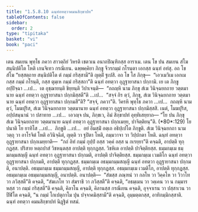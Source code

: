 ```yaml
---
title: "1.5.8.10 ฉนฺทํอทตฺวาคมนสิกฺขาปท"
tableOfContents: false
sidebar:
  order: 2
type: "tipitaka"
basket: "vi"
book: "paci"
---
```



<DynamicBreadcrumb />

<Division number="479" book="paci">

<Paragraph number="1411" book="paci">
เตน สมเยน พุทฺโธ ภควา สาวตฺถิยํ วิหรติ เชตวเน อนาถปิณฺฑิกสฺส อาราเม. เตน โข ปน สมเยน สํโฆ สนฺนิปติโต โหติ เกนจิเทว กรณีเยน. ฉพฺพคฺคิยา ภิกฺขู จีวรกมฺมํ กโรนฺตา เอกสฺส ฉนฺทํ อทํสุ. อถ โข สํโฆ “ยสฺสตฺถาย สนฺนิปติโต ตํ กมฺมํ กริสฺสามี”ติ ญตฺติํ ฐเปสิ. อถ โข โส ภิกฺขุ—  “เอวเมวิเม เอกเมกสฺส กมฺมํ กโรนฺติ, กสฺส ตุมฺเห กมฺมํ กริสฺสถา”ติ ฉนฺทํ อทตฺวา อุฏฺฐายาสนา ปกฺกามิ.
</Paragraph>

<Paragraph number="1412" book="paci">
เย เต ภิกฺขู อปฺปิจฺฉา …เป…  เต อุชฺฌายนฺติ ขิยฺยนฺติ วิปาเจนฺติ—  “กถญฺหิ นาม ภิกฺขุ สํเฆ วินิจฺฉยกถาย วตฺตมานาย ฉนฺทํ อทตฺวา อุฏฺฐายาสนา ปกฺกมิสฺสตี”ติ …เป…  “สจฺจํ กิร ตฺวํ, ภิกฺขุ, สํเฆ วินิจฺฉยกถาย วตฺตมานาย ฉนฺทํ อทตฺวา อุฏฺฐายาสนา ปกฺกมสี”ติ? “สจฺจํ, ภควา”ติ. วิครหิ พุทฺโธ ภควา …เป…  กถญฺหิ นาม ตฺวํ, โมฆปุริส, สํเฆ วินิจฺฉยกถาย วตฺตมานาย ฉนฺทํ อทตฺวา อุฏฺฐายาสนา ปกฺกมิสฺสสิ. เนตํ, โมฆปุริส, อปฺปสนฺนานํ วา ปสาทาย …เป…  เอวญฺจ ปน, ภิกฺขเว, อิมํ สิกฺขาปทํ อุทฺทิเสยฺยาถ—
</Paragraph>

</Division>
<Division number="480" book="paci">

<Paragraph number="1413" book="paci">
<Emphasis>“โย ปน ภิกฺขุ สํเฆ วินิจฺฉยกถาย วตฺตมานาย ฉนฺทํ อทตฺวา อุฏฺฐายาสนา ปกฺกเมยฺย, ปาจิตฺติยนฺ”</Emphasis>ติ. (*80*:<Emphasis>129</Emphasis>)
</Paragraph>

</Division>
<Division number="481" book="paci">

<Paragraph number="1414" book="paci">
<Emphasis>โย ปนา</Emphasis>ติ โย ยาทิโส …เป…  <Emphasis>ภิกฺขู</Emphasis>ติ …เป…  อยํ อิมสฺมิํ อตฺเถ อธิปฺเปโต ภิกฺขูติ.
</Paragraph>

<Paragraph number="1415" book="paci">
<Emphasis>สํเฆ วินิจฺฉยกถา</Emphasis> นาม วตฺถุ วา อาโรจิตํ โหติ อวินิจฺฉิตํ, ญตฺติ วา ฐปิตา โหติ, กมฺมวาจา วา วิปฺปกตา โหติ.
</Paragraph>

<Paragraph number="1416" book="paci">
<Emphasis>ฉนฺทํ อทตฺวา อุฏฺฐายาสนา ปกฺกเมยฺยา</Emphasis>ติ—  “กถํ อิทํ กมฺมํ กุปฺปํ อสฺส วคฺคํ อสฺส น กเรยฺยา”ติ คจฺฉติ, อาปตฺติ ทุกฺกฏสฺส. ปริสาย หตฺถปาสํ วิชหนฺตสฺส อาปตฺติ ทุกฺกฏสฺส. วิชหิเต อาปตฺติ ปาจิตฺติยสฺส.
</Paragraph>

</Division>
<Division number="482" book="paci">

<Paragraph number="1417" book="paci">
ธมฺมกมฺเม ธมฺมกมฺมสญฺญี ฉนฺทํ อทตฺวา อุฏฺฐายาสนา ปกฺกมติ, อาปตฺติ ปาจิตฺติยสฺส. ธมฺมกมฺเม เวมติโก ฉนฺทํ อทตฺวา อุฏฺฐายาสนา ปกฺกมติ, อาปตฺติ ทุกฺกฏสฺส. ธมฺมกมฺเม อธมฺมกมฺมสญฺญี ฉนฺทํ อทตฺวา อุฏฺฐายาสนา ปกฺกมติ, อนาปตฺติ. อธมฺมกมฺเม ธมฺมกมฺมสญฺญี, อาปตฺติ ทุกฺกฏสฺส. อธมฺมกมฺเม เวมติโก, อาปตฺติ ทุกฺกฏสฺส. อธมฺมกมฺเม อธมฺมกมฺมสญฺญี, อนาปตฺติ.
</Paragraph>

</Division>
<Division number="483" book="paci">

<Paragraph number="1418" book="paci">
อนาปตฺติ—  “สํฆสฺส ภณฺฑนํ วา กลโห วา วิคฺคโห วา วิวาโท วา ภวิสฺสตี”ติ คจฺฉติ, “สํฆเภโท วา สํฆราชิ วา ภวิสฺสตี”ติ คจฺฉติ, “อธมฺเมน วา วคฺเคน วา น กมฺมารหสฺส วา กมฺมํ กริสฺสตี”ติ คจฺฉติ, คิลาโน คจฺฉติ, คิลานสฺส กรณีเยน คจฺฉติ, อุจฺจาเรน วา ปสฺสาเวน วา ปีฬิโต คจฺฉติ, “น กมฺมํ โกเปตุกาโม ปุน ปจฺจาคมิสฺสามี”ติ คจฺฉติ, อุมฺมตฺตกสฺส, อาทิกมฺมิกสฺสาติ.

</Paragraph>
</Division>

<Paragraph number="1419" type="center" book="paci">
ฉนฺทํ อทตฺวา คมนสิกฺขาปทํ นิฏฺฐิตํ ทสมํ.
</Paragraph>